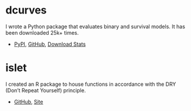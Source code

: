 # dcurves

I wrote a Python package that evaluates binary and survival models. It has been downloaded 25k+ times.

-   [PyPI](https://pypi.org/project/dcurves/), [GitHub](https://github.com/MSKCC-Epi-Bio/dcurves){.uri}, [Download Stats](https://pepy.tech/projects/dcurves){.uri}

# islet

I created an R package to house functions in accordance with the DRY (Don't Repeat Yourself) principle.

-   [GitHub](https://github.com/shaunporwal/islet), [Site](https://www.shaunporwal.com/islet)